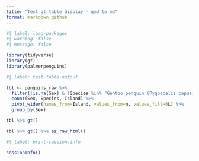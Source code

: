 ```yaml
---
title: "Test gt table display - qmd to md"
format: markdown_github
---
```


```r
#| label: load-packages
#| warning: false
#| message: false

library(tidyverse)
library(gt)
library(palmerpenguins)

```

```r
#| label: test-table-output

tbl <- penguins_raw %>%
  filter(!is.na(Sex) & !Species %in% "Gentoo penguin (Pygoscelis papua)") %>%
  count(Sex, Species, Island) %>%
  pivot_wider(names_from=Island, values_from=n, values_fill=0L) %>%
  group_by(Sex)

tbl %>% gt()

tbl %>% gt() %>% as_raw_html()

```

```r
#| label: print-session-info

sessionInfo()

```


